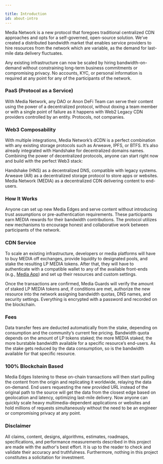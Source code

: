 ```yaml
---

title: Introduction
id: about-intro
---
```


Media Network is a new protocol that foregoes traditional centralized CDN approaches and opts for a self-governed, open-source solution. We’ve created a distributed bandwidth market that enables service providers to hire resources from the network which are variable, as the demand for last-mile data delivery fluctuates.

Any existing infrastructure can now be scaled by hiring bandwidth-on-demand without constraining long-term business commitments or compromising privacy. No accounts, KYC, or personal information is required at any point for any of the participants of the network.

### PaaS (Protocol as a Service)

With Media Network, any DAO or Anon DeFi Team can serve their content using the power of a decentralized protocol, without doxing a team member or with a single point of failure as it happens with Web2 Legacy CDN providers controlled by an entity. Protocols, not companies.

### Web3 Composability

With multiple integrations, Media Network’s dCDN is a perfect combination with any existing storage protocols such as Arweave, IPFS, or BTFS. It’s also already integrated with Handshake for decentralized domains names. Combining the power of decentralized protocols, anyone can start right now and build with the perfect Web3 stack: 

Handshake (HNS) as a decentralized DNS, compatible with legacy systems.
Arweave (AR) as a decentralized storage protocol to store apps or websites.
Media Network (MEDIA) as a decentralized CDN delivering content to end-users.


### How It Works

Anyone can set up new Media Edges and serve content without introducing trust assumptions or pre-authentication requirements. These participants earn MEDIA rewards for their bandwidth contributions. The protocol utilizes new mechanisms to encourage honest and collaborative work between participants of the network.

### CDN Service

To scale an existing infrastructure, developers or media platforms will have to buy MEDIA off exchanges, provide liquidity to designated pools, and stake the resulting LP MEDIA tokens. After that, they will have to authenticate with a compatible wallet to any of the available front-ends (e.g., [Media App](https://app.media.network)) and set up their resources and custom settings. 

Once the transactions are confirmed, Media Guards will verify the amount of staked LP MEDIA tokens and, if conditions are met, authorize the new resource into the network assigning bandwidth quotas, DNS names, and security settings. Everything is encrypted with a password and recorded on the blockchain.

### Fees

Data transfer fees are deducted automatically from the stake, depending on consumption and the community’s current fee pricing. Bandwidth quota depends on the amount of LP tokens staked; the more MEDIA staked, the more burstable bandwidth available for a specific resource’s end-users. As the stake gets reduced by the data consumption, so is the bandwidth available for that specific resource.

### 100% Blockchain Based

Media Edges listening to these on-chain transactions will then start pulling the content from the origin and replicating it worldwide, relaying the data on-demand. End users requesting the new provided URL instead of the original path to the source will get the data from the closest edge based on geolocation and latency, optimizing last-mile delivery.
Now anyone can quickly scale heavy multimedia-dependent applications or websites and hold millions of requests simultaneously without the need to be an engineer or compromising privacy at any point.

### Disclaimer

All claims, content, designs, algorithms, estimates, roadmaps, specifications, and performance measurements described in this project are made with the author's best effort. It is up to the reader to check and validate their accuracy and truthfulness. Furthermore, nothing in this project constitutes a solicitation for investment.

